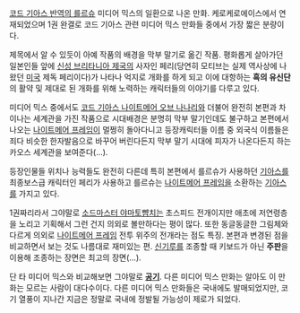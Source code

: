 [[코드 기아스 반역의 를르슈]] 미디어 믹스의 일환으로 나온 만화. 케로케로에이스에서 연재되었으며 1권 완결로 코드 기아스 관련 미디어 믹스 만화들 중에서 가장 짧은 분량이다.

제목에서 알 수 있듯이 아예 작품의 배경을 막부 말기로 옮긴 작품. 평화롭게 살아가던 일본인들 앞에 [[신성 브리타니아 제국]]의 사자인 페리(당연히 모티브는 실제 역사상에 나왔던 [[미국]] 제독 페리이다)가 나타나 억지로 개화를 하게 되고 이에 대항하는 '''흑의 유신단'''의 활약 및 제대로 된 개화를 위해 노력하는 캐릭터들의 이야기를 다루고 있다. 

미디어 믹스 중에서도 [[코드 기아스 나이트메어 오브 나나리]]와 더불어 완전히 본편과 차이나는 세계관을 가진 작품으로 시대배경은 분명히 막부 말기인데도 불구하고 본편에서 나오는 [[나이트메어 프레임]]이 멀쩡히 돌아다니고 등장캐릭터들 이름 중 외국식 이름들은 죄다 비슷한 한자발음으로 바꾸어 버린다든지 막부 말기 시대에 피자가 나온다든지 하는 카오스 세계관을 보여준다(…).

등장인물들 위치나 능력들도 완전히 다른데 특히 본편에서 를르슈가 사용하던 [[기아스]]를 최종보스급 캐릭터인 페리가 사용하고 를르슈는 [[나이트메어 프레임]]을 소환하는 [[기아스]]를 가지고 있다.

1권짜리라서 그야말로 [[소드마스터 야마토]]뺨치는 초스피드 전개이지만 애초에 저연령층을 노리고 기획해서 그런 건지 의외로 볼만하다는 평이 많다. 또한 동글동글한 그림체와 다르게 의외로 [[나이트메어 프레임]] 전투 위주의 전개라는 점도 특징. 본편과 변경된 점을 비교하면서 보는 것도 나름대로 재미있는 편. [[신기루]]를 조종할 때 키보드가 아닌 '''주판'''을 이용해 조종하는 장면은 최고의 장면(…).

단 타 미디어 믹스와 비교해보면 그야말로 '''[[공기]]'''. 다른 미디어 믹스 만화는 알아도 이 만화는 모르는 사람이 대다수이다. 다른 미디어 믹스 만화들은 국내에도 발매되었지만, 코기 열풍이 지나간 지금은 정말로 국내에 정발될 가능성이 제로가 되었다.
